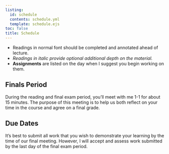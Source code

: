 ```yaml
---
listing: 
  id: schedule 
  contents: schedule.yml
  template: schedule.ejs
toc: false
title: Schedule  
---       
```

   
- Readings in normal font should be completed and annotated ahead of lecture. 
- *Readings in italic provide optional additional depth on the material.*   
- **Assignments** are listed on the day when I suggest you begin working on them.           
         
:::{#schedule}
:::      
  
## Finals Period           
 
During the reading and final exam period, you'll meet with me 1-1 for about 15 minutes. The purpose of this meeting is to help us both reflect on your time in the course and agree on a final grade. 

## Due Dates

It's best to submit all work that you wish to demonstrate your learning by the time of our final meeting. However, I will accept and assess work submitted by the last day of the final exam period.  

 
  
   